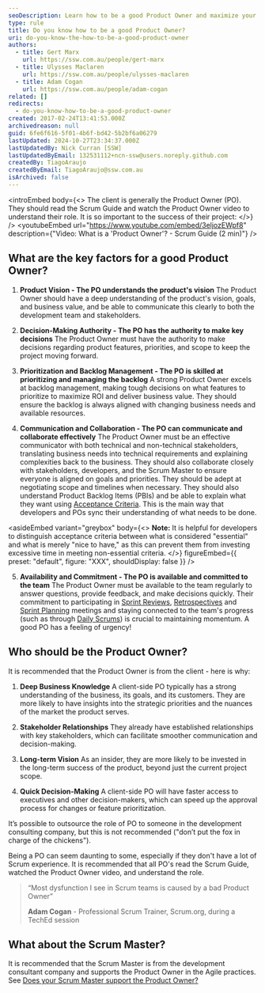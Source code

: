 ```yaml
---
seoDescription: Learn how to be a good Product Owner and maximize your project's ROI by prioritizing the product backlog, being available for Scrum meetings, unblocking developers, and understanding product backlog items.
type: rule
title: Do you know how to be a good Product Owner?
uri: do-you-know-the-how-to-be-a-good-product-owner
authors:
  - title: Gert Marx
    url: https://ssw.com.au/people/gert-marx
  - title: Ulysses Maclaren
    url: https://ssw.com.au/people/ulysses-maclaren
  - title: Adam Cogan
    url: https://ssw.com.au/people/adam-cogan
related: []
redirects:
  - do-you-know-how-to-be-a-good-product-owner
created: 2017-02-24T13:41:53.000Z
archivedreason: null
guid: 6fe6f616-5f01-4b6f-bd42-5b2bf6a06279
lastUpdated: 2024-10-27T23:34:37.000Z
lastUpdatedBy: Nick Curran [SSW]
lastUpdatedByEmail: 132531112+ncn-ssw@users.noreply.github.com
createdBy: TiagoAraujo
createdByEmail: TiagoAraujo@ssw.com.au
isArchived: false
---
```


<introEmbed
  body={<>
The client is generally the Product Owner (PO). They should read the Scrum Guide and watch the Product Owner video to understand their role. It is so important to the success of their project:
  </>}
/>
<youtubeEmbed url="https://www.youtube.com/embed/3eljozEWpf8" description={"Video: What is a 'Product Owner'? - Scrum Guide (2 min)"} />

## What are the key factors for a good Product Owner?

1. **Product Vision - The PO understands the product's vision**
   The Product Owner should have a deep understanding of the product's vision, goals, and business value, and be able to communicate this clearly to both the development team and stakeholders.

2. **Decision-Making Authority - The PO has the authority to make key decisions**
   The Product Owner must have the authority to make decisions regarding product features, priorities, and scope to keep the project moving forward.

3. **Prioritization and Backlog Management - The PO is skilled at prioritizing and managing the backlog**
   A strong Product Owner excels at backlog management, making tough decisions on what features to prioritize to maximize ROI and deliver business value. They should ensure the backlog is always aligned with changing business needs and available resources.

4. **Communication and Collaboration - The PO can communicate and collaborate effectively**
   The Product Owner must be an effective communicator with both technical and non-technical stakeholders, translating business needs into technical requirements and explaining complexities back to the business. They should also collaborate closely with stakeholders, developers, and the Scrum Master to ensure everyone is aligned on goals and priorities. They should be adept at negotiating scope and timelines when necessary. They should also understand Product Backlog Items (PBIs) and be able to explain what they want using [Acceptance Criteria](/acceptance-criteria). This is the main way that developers and POs sync their understanding of what needs to be done.

<asideEmbed
  variant="greybox"
  body={<>
    **Note:** It is helpful for developers to distinguish acceptance criteria between what is considered "essential" and what is merely "nice to have," as this can prevent them from investing excessive time in meeting non-essential criteria.
  </>}
  figureEmbed={{
    preset: "default",
    figure: "XXX",
    shouldDisplay: false
  }}
/>

5. **Availability and Commitment - The PO is available and committed to the team**
   The Product Owner must be available to the team regularly to answer questions, provide feedback, and make decisions quickly. Their commitment to participating in [Sprint Reviews](/do-you-know-what-happens-at-a-sprint-review-meeting), [Retrospectives](/do-you-know-what-happens-at-a-sprint-retrospective-meeting) and [Sprint Planning](/what-happens-at-a-sprint-planning-meeting) meetings and staying connected to the team's progress (such as through [Daily Scrums](/methodology-daily-scrums)) is crucial to maintaining momentum. A good PO has a feeling of urgency!

## Who should be the Product Owner?

It is recommended that the Product Owner is from the client - here is why:

1. **Deep Business Knowledge**
A client-side PO typically has a strong understanding of the business, its goals, and its customers. They are more likely to have insights into the strategic priorities and the nuances of the market the product serves.

2. **Stakeholder Relationships**
They already have established relationships with key stakeholders, which can facilitate smoother communication and decision-making.

3. **Long-term Vision**
As an insider, they are more likely to be invested in the long-term success of the product, beyond just the current project scope.

4. **Quick Decision-Making**
A client-side PO will have faster access to executives and other decision-makers, which can speed up the approval process for changes or feature prioritization.

It’s possible to outsource the role of PO to someone in the development consulting company, but this is not recommended ("don’t put the fox in charge of the chickens").

Being a PO can seem daunting to some, especially if they don't have a lot of Scrum experience. It is recommended that all PO's read the Scrum Guide, watched the Product Owner video, and understand the role.

> “Most dysfunction I see in Scrum teams is caused by a bad Product Owner”
>
> **Adam Cogan** - Professional Scrum Trainer, Scrum.org, during a TechEd session

## What about the Scrum Master?

It is recommended that the Scrum Master is from the development consultant company and supports the Product Owner in the Agile practices. See [Does your Scrum Master support the Product Owner?](/scrum-master-support-product-owner)
